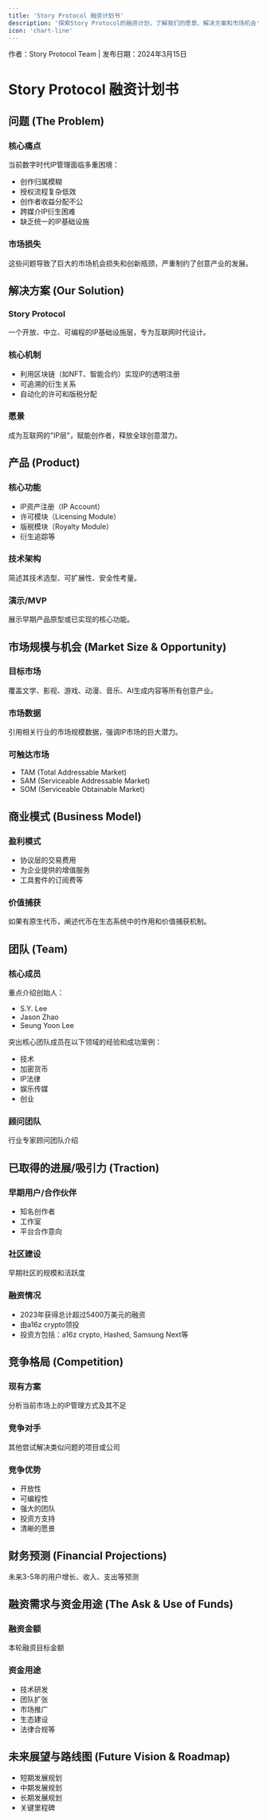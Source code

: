 ```yaml
---
title: 'Story Protocol 融资计划书'
description: '探索Story Protocol的融资计划，了解我们的愿景、解决方案和市场机会'
icon: 'chart-line'
---
```


<div className="text-sm text-gray-500 mb-4">
  作者：Story Protocol Team | 发布日期：2024年3月15日
</div>

# Story Protocol 融资计划书

## 问题 (The Problem)

### 核心痛点
当前数字时代IP管理面临多重困境：
- 创作归属模糊
- 授权流程复杂低效
- 创作者收益分配不公
- 跨媒介IP衍生困难
- 缺乏统一的IP基础设施

### 市场损失
这些问题导致了巨大的市场机会损失和创新瓶颈，严重制约了创意产业的发展。

## 解决方案 (Our Solution)

### Story Protocol
一个开放、中立、可编程的IP基础设施层，专为互联网时代设计。

### 核心机制
- 利用区块链（如NFT、智能合约）实现IP的透明注册
- 可追溯的衍生关系
- 自动化的许可和版税分配

### 愿景
成为互联网的"IP层"，赋能创作者，释放全球创意潜力。

## 产品 (Product)

### 核心功能
- IP资产注册（IP Account）
- 许可模块（Licensing Module）
- 版税模块（Royalty Module）
- 衍生追踪等

### 技术架构
简述其技术选型、可扩展性、安全性考量。

### 演示/MVP
展示早期产品原型或已实现的核心功能。

## 市场规模与机会 (Market Size & Opportunity)

### 目标市场
覆盖文学、影视、游戏、动漫、音乐、AI生成内容等所有创意产业。

### 市场数据
引用相关行业的市场规模数据，强调IP市场的巨大潜力。

### 可触达市场
- TAM (Total Addressable Market)
- SAM (Serviceable Addressable Market)
- SOM (Serviceable Obtainable Market)

## 商业模式 (Business Model)

### 盈利模式
- 协议层的交易费用
- 为企业提供的增值服务
- 工具套件的订阅费等

### 价值捕获
如果有原生代币，阐述代币在生态系统中的作用和价值捕获机制。

## 团队 (Team)

### 核心成员
重点介绍创始人：
- S.Y. Lee
- Jason Zhao
- Seung Yoon Lee

突出核心团队成员在以下领域的经验和成功案例：
- 技术
- 加密货币
- IP法律
- 娱乐传媒
- 创业

### 顾问团队
行业专家顾问团队介绍

## 已取得的进展/吸引力 (Traction)

### 早期用户/合作伙伴
- 知名创作者
- 工作室
- 平台合作意向

### 社区建设
早期社区的规模和活跃度

### 融资情况
- 2023年获得总计超过5400万美元的融资
- 由a16z crypto领投
- 投资方包括：a16z crypto, Hashed, Samsung Next等

## 竞争格局 (Competition)

### 现有方案
分析当前市场上的IP管理方式及其不足

### 竞争对手
其他尝试解决类似问题的项目或公司

### 竞争优势
- 开放性
- 可编程性
- 强大的团队
- 投资方支持
- 清晰的愿景

## 财务预测 (Financial Projections)
未来3-5年的用户增长、收入、支出等预测

## 融资需求与资金用途 (The Ask & Use of Funds)

### 融资金额
本轮融资目标金额

### 资金用途
- 技术研发
- 团队扩张
- 市场推广
- 生态建设
- 法律合规等

## 未来展望与路线图 (Future Vision & Roadmap)
- 短期发展规划
- 中期发展规划
- 长期发展规划
- 关键里程碑 